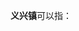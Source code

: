 '''义兴镇'''可以指：
{{PRC admin/disambig|14/07/23/100/000|32/08/26/112/000|51/08/23/206/000|51/13/25/105/000}}
{{disambig|cat=三字中国镇名消歧义}}